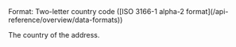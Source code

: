 <ResponseField name="Country" type="string">     
Format: Two-letter country code ([ISO 3166-1 alpha-2 format](/api-reference/overview/data-formats))

The country of the address. 
</ResponseField>